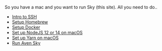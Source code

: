 So you have a mac and you want to run Sky (this site). All you need to do..

- [Intro to SSH](./ssh)
- [Setup Homebrew](./setup-homebrew)
- [Setup Docker](./setup-docker)
- [Set up NodeJS 12 or 14 on macOS](./setup-nodejs-mac)
- [Set up Yarn on macOS](./setup-yarn-mac)
- [Run Aven Sky](./run-sky)

<!--- © Aven LLC and Aven Contributors. Licensed under Creative Commons BY-NC-SA 4.0 https://creativecommons.org/licenses/by-nc-sa/4.0/ -->
